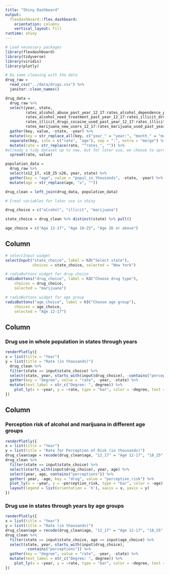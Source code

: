 ```yaml
---
title: "Shiny Dashboard"
output: 
  flexdashboard::flex_dashboard:
    orientation: columns
    vertical_layout: fill
runtime: shiny
---
```


```r
# Load necessary packages
library(flexdashboard)
library(tidyverse)
library(viridis)
library(plotly)
```


```r
# Do some cleaning with the data
drug_raw =
  read_csv("../data/drugs.csv") %>%
  janitor::clean_names()

drug_data = 
  drug_raw %>%
  select(year, state,
         rates_alcohol_abuse_past_year_12_17:rates_alcohol_dependence_past_year_26,
         rates_alcohol_need_treatment_past_year_12_17:rates_illicit_drugs_abuse_past_month_26, 
         rates_illicit_drugs_cocaine_used_past_year_12_17:rates_illicit_drugs_need_treatment_past_year_26,
         rates_marijuana_new_users_12_17:rates_marijuana_used_past_year_26) %>%
  gather(key, value, -state, -year) %>% 
  mutate(key = str_replace_all(key, c("year_" = "year:", "month_" = "month:", "risk_" = "risk:", "users_" = "users:"))) %>%
  separate(key, into = c("rate", "age"), sep = ":", extra = "merge") %>%
  mutate(rate = str_replace(rate, "^rates_", "")) %>% 
#already a tidy dataset up to now, but for later use, we choose to spread it
  spread(rate, value)

population_data = 
  drug_raw %>% 
  select(x12_17, x18_25:x26, year, state) %>% 
  gather(key = "age", value = "popul_in_thousands", -state, -year) %>% 
  mutate(age = str_replace(age, "x", ""))

drug_clean = left_join(drug_data, population_data)
```


```r
# Creat variables for later use in shiny

drug_choice = c("alcohol", "illicit", "marijuana")

state_choice = drug_clean %>% distinct(state) %>% pull()  

age_choice = c("Age 12-17", "Age 18-25", "Age 26 or above")
```

Column {.sidebar}
-----------------------------------------------------------------------

```r
# selectInput widget
selectInput("state_choice", label = h3("Select state"),
            choices = state_choice, selected = "New York")

# radioButtons widget for drug choice
radioButtons("drug_choice", label = h3("Choose drug type"),
    choices = drug_choice, 
    selected = "marijuana")

# radioButtons widget for age group
radioButtons("age_choice", label = h3("Choose age group"),
    choices = age_choice, 
    selected = "Age 12-17")
```

Column {data-width=600}
-----------------------------------------------------------------------

### Drug use in whole population in states through years

```r
renderPlotly({
x = list(title = "Year")
y = list(title = "Rate (in thousands)")
  drug_clean %>% 
  filter(state == input$state_choice) %>%
  select(state, year, starts_with(input$drug_choice), -contains("perceptions")) %>% 
  gather(key = "degree", value = "rate", -year, -state) %>% 
  mutate(text_label = str_c("Degree: ", degree)) %>%   
    plot_ly(x = ~year, y = ~rate, type = "bar", color = ~degree, text = ~text_label) %>%  layout(legend = list(orientation = 'h'), xaxis = x, yaxis = y)
})
```

Column {data-width=400}
-----------------------------------------------------------------------

### Perception risk of alcohol and marijuana in different age groups

```r
renderPlotly({
x = list(title = "Year")
y = list(title = "Rate for Perception of Risk (in thousands)")  
drug_clean$age = recode(drug_clean$age, "12_17" = "Age 12-17", "18_25" = "Age 18-25", "26" = "Age 26 or above")
drug_clean %>% 
  filter(state == input$state_choice) %>%
  select(starts_with(input$drug_choice), year, age) %>% 
  select(year, age, contains("perceptions")) %>% 
  gather(-year, -age, key = "drug", value = "perception_risk") %>% 
  plot_ly(x = ~year, y = ~perception_risk, type = "bar", color = ~age) %>% 
  layout(legend = list(orientation = 'h'), xaxis = x, yaxis = y)
})
```

### Drug use in states through years by age groups

```r
renderPlotly({
x = list(title = "Year")
y = list(title = "Rate (in thousands)")  
drug_clean$age = recode(drug_clean$age, "12_17" = "Age 12-17", "18_25" = "Age 18-25", "26" = "Age 26 or above")
drug_clean %>% 
  filter(state == input$state_choice, age == input$age_choice) %>%
  select(state, year, starts_with(input$drug_choice), 
         -contains("perceptions")) %>% 
  gather(key = "degree", value = "rate", -year, -state) %>% 
  mutate(text_label = str_c("Degree: ", degree)) %>%   
    plot_ly(x = ~year, y = ~rate, type = "bar", color = ~degree, text = ~text_label) %>%  layout(legend = list(orientation = 'h'), xaxis = x, yaxis = y)
})
```

